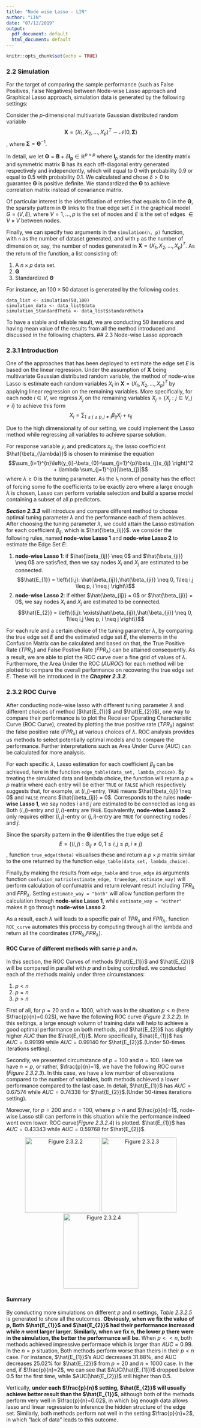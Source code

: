 ```yaml
---
title: "Node wise Lasso - LIN"
author: "LIN"
date: "07/12/2019"
output:
  pdf_document: default
  html_document: default
---
```


```r
knitr::opts_chunk$set(echo = TRUE)
```

### 2.2 Simulation

For the target of comparing the sample performance (such as False Positives, False Negatives) between Node-wise Lasso approach and Graphical Lasso approach, simulation data is generated by the following settings:

Consider the _p_-dimensional multivariate Gaussian distributed random variable $$\boldsymbol{X} = (X_1,X_2,...,X_p)^T \sim \mathcal{N}(0,\boldsymbol{\Sigma})$$, where $\boldsymbol{\Sigma} = \boldsymbol{\Theta}^{-1}$.

In detail, we let $\boldsymbol{\Theta} = \boldsymbol{B}+\delta\boldsymbol{I_{p}} \in \mathbb{R}^{p \times p}$ where $\boldsymbol{I}_p$ stands for the identity matrix and symmetric matrix $\boldsymbol{B}$ has its each off-diagonal entry generated respectively and independently, which will equal to 0 with probability 0.9 or equal to 0.5 with probability 0.1. We calculated and chose $\delta > 0$ to guarantee $\boldsymbol{\Theta}$ is positive definite. We standardized the $\boldsymbol{\Theta}$ to achieve correlation matrix instead of covariance matrix.

Of particular interest is the identification of entries that equals to 0 in the $\boldsymbol{\Theta}$, the sparsity pattern in $\boldsymbol{\Theta}$ links to the true edge set $E$ in the graphical model $G=(V,E)$, where $V={1,...,p}$ is the set of nodes and $E$ is the set of edges $\in V \times V$ between nodes.

Finally, we can specify two arguments in the `simulation(n, p)` function, with `n` as the number of dataset generated, and with `p` as the number of dimension or, say, the number of nodes generated in $\boldsymbol{X} = (X_1,X_2,...,X_p)^T$. As the return of the function, a list consisting of:

1. A $n \times p$ data set.
2. $\boldsymbol{\Theta}$
3. Standardized $\boldsymbol{\Theta}$

For instance, an $100\times 50$ dataset is generated by the following codes.
```
data_list <- simulation(50,100)
simulation_data <- data_list$data
simulation_StandardTheta <- data_list$standardtheta
```
To have a stable and reliable result, we are conducting 50 iterations and having mean value of the results from all the method introduced and discussed in the following chapters.
## 2.3 Node-wise Lasso approach


### 2.3.1 Introduction
One of the approaches that has been deployed to estimate the edge set $E$ is based on the linear regression. Under the assumption of $\boldsymbol{X}$ being multivariate Gaussian distributed random variable, the method of node-wise Lasso is estimate each random variables $X_i$ in $\boldsymbol{X} = (X_1,X_2,...,X_p)^T$ by applying linear regression on the remaining variables. More specifically, for each node $i \in V$, we regress $X_j$ on the remaining variables $X_j=\{X_j : j \in V, j \neq i\}$ to achieve this form $$X_i = \sum_{1 \leq j \leq p, j\neq i}\beta_{ij}X_{j}+\epsilon_{ij}$$

Due to the high dimensionality of our setting, we could implement the Lasso method while regressing all variables to achieve sparse solution. 

For response variable $y_{i}$ and predicators $x_{ij}$, the lasso coefficient $\hat{\beta_{\lambda}}$ is chosen to minimise the equation $$\sum_{i=1}^{n}\left(y_{i}-\beta_{0}-\sum_{j=1}^{p}\beta_{j}x_{ij} \right)^2 + \lambda \sum_{j=1}^{p}|\beta_{j}|$$ where $\lambda \geq 0$ is the tuning parameter. As the $l_{1}$ norm of penalty has the effect of forcing some fo the coefficients to be exactly zero where a large enough $\lambda$ is chosen, Lasso can perform variable selection and build a sparse model containing a subset of all $p$ predictors.

__*Section 2.3.3*__ will introduce and compare different method to choose optimal tuning parameter $\lambda$ and the performance each of them achieves. After choosing the tuning parameter $\lambda$, we could attain the Lasso estimation for each coefficient $\beta_{ij}$, which is $\hat{\beta_{ij}}$. we consider the following rules, named __node-wise Lasso 1__ and __node-wise Lasso 2__ to estimate the Edge Set $E$:

1. __node-wise Lasso 1__: if $\hat{\beta_{ij}} \neq 0$ and $\hat{\beta_{ji}} \neq 0$ are satisfied, then we say nodes $X_i$ and $X_j$ are estimated to be connected. $$\hat{E_{1}} = \left\{(i,j): \hat{\beta_{ij}},\hat{\beta_{ji}} \neq 0, 1\leq i,j \leq p, i \neq j \right\}$$
2. __node-wise Lasso 2__: if either $\hat{\beta_{ij}} = 0$ or $\hat{\beta_{ji}} = 0$, we say nodes $X_i$ and $X_j$ are estimated to be connected. $$\hat{E_{2}} = \left\{(i,j): \exists\hat{\beta_{ij}},\hat{\beta_{ji}} \neq 0, 1\leq i,j \leq p, i \neq j \right\}$$

For each rule and a certain choice of the tuning parameter $\lambda$, by comparing the true edge set $E$ and the estimated edge set $\hat{E}$, the elements in the Confusion Matrix can be calculated and based on that, the True Positive Rate ($TPR_{\lambda}$) and False Postive Rate ($FPR_{\lambda}$) can be attained consequently. As a result, we are able to plot the ROC curve over a fine grid of values of $\lambda$. Furthermore, the Area Under the ROC ($AUROC$) for each method will be plotted to compare the overall performance on recovering the true edge set $E$. These will be introduced in the __*Chapter 2.3.2*__.

### 2.3.2 ROC Curve

After conducting node-wise lasso with different tuning parameter $\lambda$ and different choices of method ($\hat{E_{1}}$ and $\hat{E_{2}}$), one way to compare their performance is to plot the Receiver Operating Characteristic Curve (ROC Curve), created by plotting the true positive rate ($TPR_{\lambda}$) against the false positive rate ($FPR_{\lambda}$) at various choices of $\lambda$. ROC analysis provides us methods to select potentially optimal models and to compare the performance. Further interpretations such as Area Under Curve ($AUC$) can be calculated for more analysis.

For each specific $\lambda$, Lasso estimation for each coefficient $\beta_{ij}$ can be achieved, here in the function `edge_table(data_set, lambda_choice)`. By treating the simulated data and lambda choice, the function will return a $p \times p$ matrix where each entry will be either `TRUE` or `FALSE` which respectively suggests that, for example, at $(i,j)$-entry, `TRUE` means $\hat{\beta_{ij}} \neq 0$ and `FALSE` means $\hat{\beta_{ij}} = 0$. Corresponds to the rules __node-wise Lasso 1__, we say nodes $i$ and $j$ are estimated to be connected as long as Both $(i,j)$-entry and $(j,i)$-entry are `TRUE`. Equivalently, __node-wise Lasso 2__ only requires either $(i,j)$-entry or $(j,i)$-entry are `TRUE` for connecting nodes $i$ and $j$.

Since the sparsity pattern in the $\boldsymbol{\Theta}$ identifies the true edge set $E$ $$E=\left\{(i,j):\Theta_{ij} \neq 0, 1\leq i,j \leq p, i \neq j \right\}$$, function `true_edge(theta)` visualises these and return a $p \times p$ matrix similar to the one returned by the function `edge_table(data_set, lambda_choice)`.

Finally,by making the results from `edge_table` and `true_edge` as arguments function `confusion_matrix(estimate_edge, trueedge, estimate_way)` will perform calculation of confumatrix and return relevant result including $TPR_{\lambda}$ and $FPR_{\lambda}$. Setting `estimate_way = "both"` will allow function perform the calculation through __node-wise Lasso 1__, while `estimate_way = "either"` makes it go through __node-wise Lasso 2__.

As a result, each $\lambda$ will leads to a specific pair of $TPR_{\lambda}$ and $FPR_{\lambda}$, function `ROC_curve` automates this process by computing through all the lambda and return all the coordinates ($TPR_{\lambda}$,$FPR_{\lambda}$).

#### ROC Curve of different methods with same $p$ and $n$.

In this section, the ROC Curves of methods $\hat{E_{1}}$ and $\hat{E_{2}}$ will be compared in parallel with $p$ and $n$ being controlled. we conducted each of the methods mainly under three circumstances: 

1. $p<n$
2. $p=n$
3. $p>n$

First of all, for $p=20$ and $n=1000$, which was in the situation $p<n$ (here $\frac{p}{n}=0.02$), we have the following ROC curve (_Figure 2.3.2.2_). In this settings, a large enough volumn of training data will help to achieve a good optimal performance on both methods, and $\hat{E_{2}}$ has slightly higher $AUC$ than the $\hat{E_{1}}$. More specifically, $\hat{E_{1}}$ has $AUC=0.99199$ while $AUC=0.99140$ for $\hat{E_{2}}$.(Under 50-times iterations setting).

Secondly, we presented circumstance of $p=100$ and $n=100$. Here we have $n=p$, or rather, $\frac{p}{n}=1$, we have the following ROC curve (_Figure 2.3.2.3_). In this case, we have a low number of observations compared to the number of variables, both methods achieved a lower performance compared to the last case. In detail, $\hat{E_{1}}$ has $AUC=0.67574$ while $AUC=0.74338$ for $\hat{E_{2}}$.(Under 50-times iterations setting).

Moreover, for $p=200$ and $n=100$, where $p>n$ and $\frac{p}{n}=1$, node-wise Lasso still can perform in this situation while the performance indeed went even lower. ROC curve(_Figure 2.3.2.4_) is plotted. $\hat{E_{1}}$ has $AUC=0.43343$ while $AUC=0.59768$ for $\hat{E_{2}}$.

<center>
![Figure 2.3.2.2](2.3.2.2.png){width=200px} ![Figure 2.3.2.3](2.3.2.3.png){width=200px} ![Figure 2.3.2.4](2.3.2.4.png){width=200px}
</center>

#### Summary
By conducting more simulations on different $p$ and $n$ settings, _Table 2.3.2.5_ is generated to show all the outcomes. __Obviously, when we fix the value of p, Both $\hat{E_{1}}$ and $\hat{E_{2}}$ had their performance increased while $n$ went larger larger. Similarly, when we fix $n$, the lower $p$ there were in the simulation, the better the performance will be.__ When $p<<n$, both methods achieved impressive performace which is larger than $AUC=0.99$. In the $n=p$ situation, Both methods perform worse than theirs in their $p<n$ case. For instance, $\hat{E_{1}}$'s AUC decreases 31.88%, and AUC decreases 25.02% for $\hat{E_{2}}$ from $p=20$ and $n=1000$ case. In the end, if $\frac{p}{n}=2$, we can see that $AUC(\hat{E_{1}})$ dropped below 0.5 for the first time, while $AUC(\hat{E_{2}})$ still higher than 0.5.

Vertically, __under each $\frac{p}{n}$ setting, $\hat{E_{2}}$ will usually achieve better result than the $\hat{E_{1}}$__, although both of the methods perform very well in $\frac{p}{n}=0.02$, in which big enough data allows lasso and linear regression to inference the hidden structure of the edge set. Similarly, both methods perform not well in the setting $\frac{p}{n}=2$, in which "lack of data" leads to this outcome.

